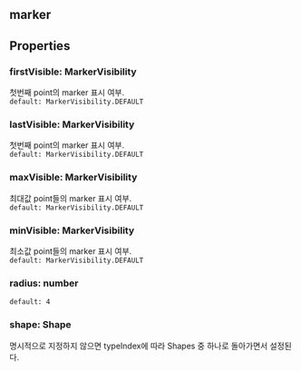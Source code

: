 ## marker

## Properties

### firstVisible: MarkerVisibility
첫번째 point의 marker 표시 여부.  
`default: MarkerVisibility.DEFAULT`  

### lastVisible: MarkerVisibility
첫번째 point의 marker 표시 여부.  
`default: MarkerVisibility.DEFAULT`  

### maxVisible: MarkerVisibility
최대값 point들의 marker 표시 여부.  
`default: MarkerVisibility.DEFAULT`  

### minVisible: MarkerVisibility
최소값 point들의 marker 표시 여부.  
`default: MarkerVisibility.DEFAULT`  

### radius: number
`default: 4`  

### shape: Shape
명시적으로 지정하지 않으면 typeIndex에 따라 Shapes 중 하나로 돌아가면서 설정된다.  
